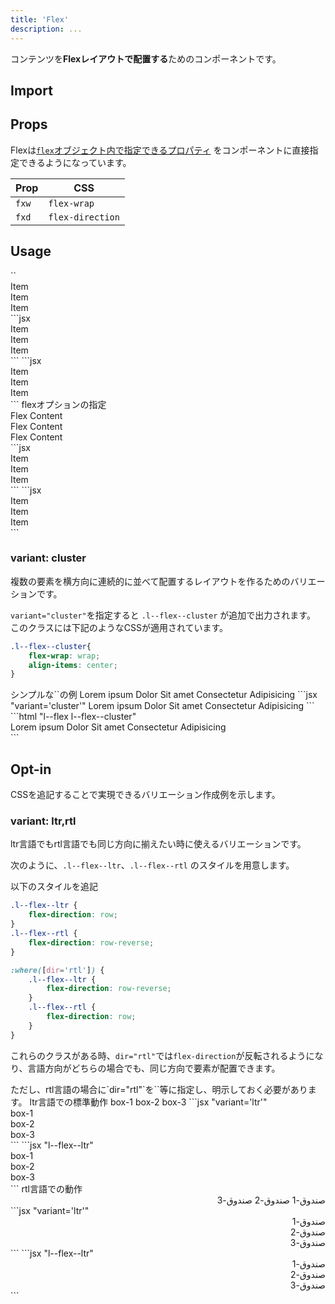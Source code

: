 ```yaml
---
title: 'Flex'
description: ...
---
```



コンテンツを**Flexレイアウトで配置する**ためのコンポーネントです。


## Import

<ImportPackage component='Flex' />


## Props


Flexは[`flex`オブジェクト内で指定できるプロパティ](/components/props/css-props/#flex) をコンポーネントに直接指定できるようになっています。

|Prop|CSS|
|---|---|
|`fxw`|`flex-wrap`|
|`fxd`|`flex-direction`|


## Usage

<Preview>
	<PreviewTitle>`<Flex>`</PreviewTitle>
	<PreviewArea p={40}>
		<Flex className='has--itemGuide'>
			<div>Item</div>
			<div>Item</div>
			<div>Item</div>
		</Flex>
	</PreviewArea>
	<PreviewCode slot='tab' label='JSX'>
	```jsx
	<Flex>
		<div>Item</div>
		<div>Item</div>
		<div>Item</div>
	</Flex>
	```
	</PreviewCode>
	<PreviewCode slot='tab' label='HTML'>
	```jsx
	<div class="l--flex">
		<div>Item</div>
		<div>Item</div>
		<div>Item</div>
	</div>
	```
	</PreviewCode>
</Preview>

<Preview>
	<PreviewTitle>flexオプションの指定</PreviewTitle>
	<PreviewArea resize p={40}>
		<Flex g={30} fxw='wrap' jc={["baseline", "center"]} className='has--itemGuide'>
			<div>Flex Content</div>
			<div>Flex Content</div>
			<div>Flex Content</div>
		</Flex>
	</PreviewArea>
	<PreviewCode slot='tab' label='JSX'>
	```jsx
	<Flex fxw='wrap' jc='center' g='20'>
		<div>Item</div>
		<div>Item</div>
		<div>Item</div>
	</Flex>
	```
	</PreviewCode>
	<PreviewCode slot='tab' label='HTML'>
	```jsx
	<div class="l--flex -fxw:w -g:30 -jc:c">
		<div>Item</div>
		<div>Item</div>
		<div>Item</div>
	</div>
	```
	</PreviewCode>
</Preview>



### variant: cluster

複数の要素を横方向に連続的に並べて配置するレイアウトを作るためのバリエーションです。

`variant="cluster"`を指定すると `.l--flex--cluster` が追加で出力されます。  
このクラスには下記のようなCSSが適用されています。

```css
.l--flex--cluster{
	flex-wrap: wrap;
	align-items: center;
}
```

<Preview>
	<PreviewTitle>シンプルな`<Cluster>`の例</PreviewTitle>
	<PreviewArea resize p='30'>
		<Flex variant='cluster' g='20'>
			<Lism bd px='10' bdrs='2'>Lorem ipsum</Lism>
			<Lism bd px='10' bdrs='2'>Dolor</Lism>
			<Lism bd px='10' bdrs='2'>Sit amet</Lism>
			<Lism bd px='10' bdrs='2'>Consectetur</Lism>
			<Lism bd px='10' bdrs='2'>Adipisicing</Lism>
		</Flex>
	</PreviewArea>
	<PreviewCode slot="tab" label="JSX">
	```jsx "variant='cluster'"
	<Flex variant='cluster' g='20'>
		<Lism bd px='10' bdrs='2'>Lorem ipsum</Lism>
		<Lism bd px='10' bdrs='2'>Dolor</Lism>
		<Lism bd px='10' bdrs='2'>Sit amet</Lism>
		<Lism bd px='10' bdrs='2'>Consectetur</Lism>
		<Lism bd px='10' bdrs='2'>Adipisicing</Lism>
	</Flex>
	```
	</PreviewCode>
	<PreviewCode slot="tab" label="HTML">
	```html "l--flex l--flex--cluster"
	<div class="l--flex l--flex--cluster -g:20">
		<span class="-bd: -px:10 -bdrs:2">Lorem ipsum</span>
		<span class="-bd: -px:10 -bdrs:2">Dolor</span>
		<span class="-bd: -px:10 -bdrs:2">Sit amet</span>
		<span class="-bd: -px:10 -bdrs:2">Consectetur</span>
		<span class="-bd: -px:10 -bdrs:2">Adipisicing</span>
	</div>
	```
	</PreviewCode>
</Preview>


## Opt-in

CSSを追記することで実現できるバリエーション作成例を示します。

### variant: ltr,rtl

ltr言語でもrtl言語でも同じ方向に揃えたい時に使えるバリエーションです。

次のように、`.l--flex--ltr`、`.l--flex--rtl` のスタイルを用意します。

<PreviewTitle>以下のスタイルを追記</PreviewTitle>
```css
.l--flex--ltr {
	flex-direction: row;
}
.l--flex--rtl {
	flex-direction: row-reverse;
}

:where([dir='rtl']) {
	.l--flex--ltr {
		flex-direction: row-reverse;
	}
	.l--flex--rtl {
		flex-direction: row;
	}
}
```

これらのクラスがある時、`dir="rtl"`では`flex-direction`が反転されるようになり、言語方向がどちらの場合でも、同じ方向で要素が配置できます。


<Callout type="info">
ただし、rtl言語の場合に`dir="rtl"`を`<html>`等に指定し、明示しておく必要があります。
</Callout>


<Preview>
	<PreviewTitle>ltr言語での標準動作</PreviewTitle>
	<PreviewArea p={40}>
		<Flex variant='ltr' g='20' className='has--itemGuide'>
			<Box bgc='red:20%'>box-1</Box>
			<Box bgc='blue:20%'>box-2</Box>
			<Box bgc='green:20%'>box-3</Box>
		</Flex>
	</PreviewArea>
	<PreviewCode slot='tab' label='JSX'>
	```jsx "variant='ltr'"
	<Flex variant='ltr' g='20'>
		<div>box-1</div>
		<div>box-2</div>
		<div>box-3</div>
	</Flex>
	```
	</PreviewCode>
	<PreviewCode slot='tab' label='HTML'>
	```jsx "l--flex--ltr"
	<div class="l--flex l--flex--ltr -g:20">
		<div>box-1</div>
		<div>box-2</div>
		<div>box-3</div>
	</div>
	```
	</PreviewCode>
</Preview>

<Preview>
	<PreviewTitle>rtl言語での動作</PreviewTitle>
	<PreviewArea p={40}>
		<div dir="rtl">
			<Flex className='has--itemGuide' variant='ltr' g='20'>
				<Box bgc='red:20%'>صندوق-1</Box>
				<Box bgc='blue:20%'>صندوق-2</Box>
				<Box bgc='green:20%'>صندوق-3</Box>
			</Flex>
		</div>
	</PreviewArea>
	<PreviewCode slot='tab' label='JSX'>
	```jsx "variant='ltr'"
	<div dir="rtl">
		<Flex variant='ltr' g='20'>
			<div>صندوق-1</div>
			<div>صندوق-2</div>
			<div>صندوق-3</div>
		</Flex>
	</div>
	```
	</PreviewCode>
	<PreviewCode slot='tab' label='HTML'>
	```jsx "l--flex--ltr"
	<div dir="rtl">
		<div class="l--flex l--flex--ltr -g:20">
			<div>صندوق-1</div>
			<div>صندوق-2</div>
			<div>صندوق-3</div>
		</div>
	</div>
	```
	</PreviewCode>
</Preview>
